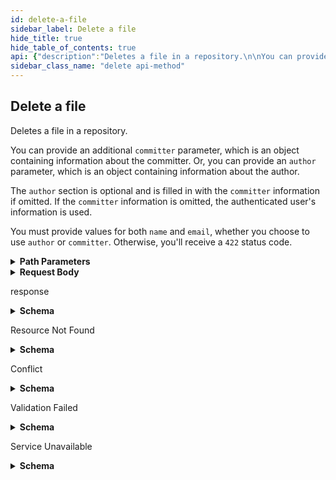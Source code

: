 ```yaml
---
id: delete-a-file
sidebar_label: Delete a file
hide_title: true
hide_table_of_contents: true
api: {"description":"Deletes a file in a repository.\n\nYou can provide an additional `committer` parameter, which is an object containing information about the committer. Or, you can provide an `author` parameter, which is an object containing information about the author.\n\nThe `author` section is optional and is filled in with the `committer` information if omitted. If the `committer` information is omitted, the authenticated user's information is used.\n\nYou must provide values for both `name` and `email`, whether you choose to use `author` or `committer`. Otherwise, you'll receive a `422` status code.","externalDocs":{"description":"API method documentation","url":"https://docs.github.com/rest/reference/repos#delete-a-file"},"operationId":"repos/delete-file","parameters":[{"in":"path","name":"owner","required":true,"schema":{"type":"string"}},{"in":"path","name":"repo","required":true,"schema":{"type":"string"}},{"description":"path parameter","in":"path","name":"path","required":true,"schema":{"type":"string"},"x-multi-segment":true}],"requestBody":{"content":{"application/json":{"example":{"committer":{"email":"octocat@github.com","name":"Monalisa Octocat"},"message":"my commit message","sha":"329688480d39049927147c162b9d2deaf885005f"},"schema":{"properties":{"author":{"description":"object containing information about the author.","properties":{"email":{"description":"The email of the author (or committer) of the commit","type":"string"},"name":{"description":"The name of the author (or committer) of the commit","type":"string"}},"type":"object"},"branch":{"description":"The branch name. Default: the repository’s default branch (usually `master`)","type":"string"},"committer":{"description":"object containing information about the committer.","properties":{"email":{"description":"The email of the author (or committer) of the commit","type":"string"},"name":{"description":"The name of the author (or committer) of the commit","type":"string"}},"type":"object"},"message":{"description":"The commit message.","type":"string"},"sha":{"description":"The blob SHA of the file being replaced.","type":"string"}},"required":["message","sha"],"type":"object"}}}},"responses":{"200":{"content":{"application/json":{"examples":{"default":{"value":{"commit":{"author":{"date":"2014-11-07T22:01:45.000Z","email":"octocat@github.com","name":"Monalisa Octocat"},"committer":{"date":"2014-11-07T22:01:45.000Z","email":"octocat@github.com","name":"Monalisa Octocat"},"html_url":"https://github.com/octocat/Hello-World/git/commit/7638417db6d59f3c431d3e1f261cc637155684cd","message":"my commit message","node_id":"MDY6Q29tbWl0NzYzODQxN2RiNmQ1OWYzYzQzMWQzZTFmMjYxY2M2MzcxNTU2ODRjZA==","parents":[{"html_url":"https://github.com/octocat/Hello-World/git/commit/1acc419d4d6a9ce985db7be48c6349a0475975b5","sha":"1acc419d4d6a9ce985db7be48c6349a0475975b5","url":"https://api.github.com/repos/octocat/Hello-World/git/commits/1acc419d4d6a9ce985db7be48c6349a0475975b5"}],"sha":"7638417db6d59f3c431d3e1f261cc637155684cd","tree":{"sha":"691272480426f78a0138979dd3ce63b77f706feb","url":"https://api.github.com/repos/octocat/Hello-World/git/trees/691272480426f78a0138979dd3ce63b77f706feb"},"url":"https://api.github.com/repos/octocat/Hello-World/git/commits/7638417db6d59f3c431d3e1f261cc637155684cd","verification":{"payload":null,"reason":"unsigned","signature":null,"verified":false}},"content":null}}},"schema":{"description":"File Commit","properties":{"commit":{"properties":{"author":{"properties":{"date":{"type":"string"},"email":{"type":"string"},"name":{"type":"string"}},"type":"object"},"committer":{"properties":{"date":{"type":"string"},"email":{"type":"string"},"name":{"type":"string"}},"type":"object"},"html_url":{"type":"string"},"message":{"type":"string"},"node_id":{"type":"string"},"parents":{"items":{"properties":{"html_url":{"type":"string"},"sha":{"type":"string"},"url":{"type":"string"}},"type":"object"},"type":"array"},"sha":{"type":"string"},"tree":{"properties":{"sha":{"type":"string"},"url":{"type":"string"}},"type":"object"},"url":{"type":"string"},"verification":{"properties":{"payload":{"nullable":true,"type":"string"},"reason":{"type":"string"},"signature":{"nullable":true,"type":"string"},"verified":{"type":"boolean"}},"type":"object"}},"type":"object"},"content":{"nullable":true,"properties":{"_links":{"properties":{"git":{"type":"string"},"html":{"type":"string"},"self":{"type":"string"}},"type":"object"},"download_url":{"type":"string"},"git_url":{"type":"string"},"html_url":{"type":"string"},"name":{"type":"string"},"path":{"type":"string"},"sha":{"type":"string"},"size":{"type":"integer"},"type":{"type":"string"},"url":{"type":"string"}},"type":"object"}},"required":["content","commit"],"title":"File Commit","type":"object"}}},"description":"response"},"404":{"content":{"application/json":{"schema":{"description":"Basic Error","properties":{"documentation_url":{"type":"string"},"message":{"type":"string"}},"title":"Basic Error","type":"object"}}},"description":"Resource Not Found"},"409":{"content":{"application/json":{"schema":{"description":"Basic Error","properties":{"documentation_url":{"type":"string"},"message":{"type":"string"}},"title":"Basic Error","type":"object"}}},"description":"Conflict"},"422":{"content":{"application/json":{"schema":{"description":"Validation Error","properties":{"documentation_url":{"type":"string"},"errors":{"items":{"properties":{"code":{"type":"string"},"field":{"type":"string"},"index":{"type":"integer"},"message":{"type":"string"},"resource":{"type":"string"},"value":{"oneOf":[{"nullable":true,"type":"string"},{"nullable":true,"type":"integer"},{"items":{"type":"string"},"nullable":true,"type":"array"}]}},"required":["code"],"type":"object"},"type":"array"},"message":{"type":"string"}},"required":["message","documentation_url"],"title":"Validation Error","type":"object"}}},"description":"Validation Failed"},"503":{"content":{"application/json":{"schema":{"properties":{"code":{"type":"string"},"documentation_url":{"type":"string"},"message":{"type":"string"}},"type":"object"}}},"description":"Service Unavailable"}},"tags":["repos"],"x-github":{"category":"repos","enabledForGitHubApps":true,"githubCloudOnly":false,"previews":[],"subcategory":"contents"},"method":"delete","path":"/repos/{owner}/{repo}/contents/{path}","servers":[{"url":"https://api.github.com"}],"jsonRequestBodyExample":{"author":{"email":"string","name":"string"},"branch":"string","committer":{"email":"string","name":"string"},"message":"string","sha":"string"},"info":{"contact":{"name":"Support","url":"https://support.github.com/contact"},"description":"GitHub's v3 REST API.","license":{"name":"MIT","url":"https://spdx.org/licenses/MIT"},"termsOfService":"https://docs.github.com/articles/github-terms-of-service","title":"GitHub v3 REST API","version":"1.1.4","x-apisguru-categories":["collaboration","developer_tools"],"x-logo":{"url":"https://twitter.com/github/profile_image?size=original"},"x-origin":[{"format":"openapi","url":"https://raw.githubusercontent.com/github/rest-api-description/main/descriptions/api.github.com/api.github.com.json","version":"3.0"}],"x-providerName":"github.com"},"postman":{"name":"Delete a file","description":{"content":"Deletes a file in a repository.\n\nYou can provide an additional `committer` parameter, which is an object containing information about the committer. Or, you can provide an `author` parameter, which is an object containing information about the author.\n\nThe `author` section is optional and is filled in with the `committer` information if omitted. If the `committer` information is omitted, the authenticated user's information is used.\n\nYou must provide values for both `name` and `email`, whether you choose to use `author` or `committer`. Otherwise, you'll receive a `422` status code.","type":"text/plain"},"url":{"path":["repos",":owner",":repo","contents",":path"],"host":["{{baseUrl}}"],"query":[],"variable":[{"disabled":false,"description":{"content":"(Required) ","type":"text/plain"},"type":"any","value":"","key":"owner"},{"disabled":false,"description":{"content":"(Required) ","type":"text/plain"},"type":"any","value":"","key":"repo"},{"disabled":false,"description":{"content":"(Required) path parameter","type":"text/plain"},"type":"any","value":"","key":"path"}]},"header":[{"key":"Content-Type","value":"application/json"},{"key":"Accept","value":"application/json"}],"method":"DELETE","body":{"mode":"raw","raw":"\"\"","options":{"raw":{"language":"json"}}}}}
sidebar_class_name: "delete api-method"
---
```



## Delete a file



Deletes a file in a repository.

You can provide an additional `committer` parameter, which is an object containing information about the committer. Or, you can provide an `author` parameter, which is an object containing information about the author.

The `author` section is optional and is filled in with the `committer` information if omitted. If the `committer` information is omitted, the authenticated user&#39;s information is used.

You must provide values for both `name` and `email`, whether you choose to use `author` or `committer`. Otherwise, you&#39;ll receive a `422` status code.

<details style={{"marginBottom":"1rem"}}><summary style={{}}><strong>Path Parameters</strong></summary><div><ul><ParamsItem className={"paramsItem"} param={{"in":"path","name":"owner","required":true,"schema":{"type":"string"}}}></ParamsItem><ParamsItem className={"paramsItem"} param={{"in":"path","name":"repo","required":true,"schema":{"type":"string"}}}></ParamsItem><ParamsItem className={"paramsItem"} param={{"description":"path parameter","in":"path","name":"path","required":true,"schema":{"type":"string"},"x-multi-segment":true}}></ParamsItem></ul></div></details><details style={{}}><summary style={{"textAlign":"left"}}><strong>Request Body</strong></summary><div style={{"textAlign":"left","marginLeft":"1rem"}}></div><ul style={{"marginLeft":"1rem"}}><SchemaItem collapsible={true} className={"schemaItem"}><details style={{}}><summary style={{}}><strong>author</strong><span style={{"opacity":"0.6"}}> object</span></summary><div style={{"marginLeft":"1rem"}}><div style={{"marginTop":".5rem","marginBottom":".5rem"}}>

object containing information about the author.

</div><ul><SchemaItem collapsible={false} name={"email"} required={false} schemaDescription={"The email of the author (or committer) of the commit"} schemaName={"string"} qualifierMessage={undefined}></SchemaItem><SchemaItem collapsible={false} name={"name"} required={false} schemaDescription={"The name of the author (or committer) of the commit"} schemaName={"string"} qualifierMessage={undefined}></SchemaItem></ul></div></details></SchemaItem><SchemaItem collapsible={false} name={"branch"} required={false} schemaDescription={"The branch name. Default: the repository’s default branch (usually `master`)"} schemaName={"string"} qualifierMessage={undefined}></SchemaItem><SchemaItem collapsible={true} className={"schemaItem"}><details style={{}}><summary style={{}}><strong>committer</strong><span style={{"opacity":"0.6"}}> object</span></summary><div style={{"marginLeft":"1rem"}}><div style={{"marginTop":".5rem","marginBottom":".5rem"}}>

object containing information about the committer.

</div><ul><SchemaItem collapsible={false} name={"email"} required={false} schemaDescription={"The email of the author (or committer) of the commit"} schemaName={"string"} qualifierMessage={undefined}></SchemaItem><SchemaItem collapsible={false} name={"name"} required={false} schemaDescription={"The name of the author (or committer) of the commit"} schemaName={"string"} qualifierMessage={undefined}></SchemaItem></ul></div></details></SchemaItem><SchemaItem collapsible={false} name={"message"} required={true} schemaDescription={"The commit message."} schemaName={"string"} qualifierMessage={undefined}></SchemaItem><SchemaItem collapsible={false} name={"sha"} required={true} schemaDescription={"The blob SHA of the file being replaced."} schemaName={"string"} qualifierMessage={undefined}></SchemaItem></ul></details><div><ApiTabs><TabItem label={"200"} value={"200"}><div>

response

</div><div><details style={{}}><summary style={{"textAlign":"left"}}><strong>Schema</strong></summary><div style={{"textAlign":"left","marginLeft":"1rem"}}></div><ul style={{"marginLeft":"1rem"}}><SchemaItem collapsible={true} className={"schemaItem"}><details style={{}}><summary style={{}}><strong>commit</strong><span style={{"opacity":"0.6"}}> object</span><strong style={{"fontSize":"var(--ifm-code-font-size)","color":"var(--openapi-required)"}}> required</strong></summary><div style={{"marginLeft":"1rem"}}><ul><SchemaItem collapsible={true} className={"schemaItem"}><details style={{}}><summary style={{}}><strong>author</strong><span style={{"opacity":"0.6"}}> object</span></summary><div style={{"marginLeft":"1rem"}}><ul><SchemaItem collapsible={false} name={"date"} required={false} schemaDescription={undefined} schemaName={"string"} qualifierMessage={undefined}></SchemaItem><SchemaItem collapsible={false} name={"email"} required={false} schemaDescription={undefined} schemaName={"string"} qualifierMessage={undefined}></SchemaItem><SchemaItem collapsible={false} name={"name"} required={false} schemaDescription={undefined} schemaName={"string"} qualifierMessage={undefined}></SchemaItem></ul></div></details></SchemaItem><SchemaItem collapsible={true} className={"schemaItem"}><details style={{}}><summary style={{}}><strong>committer</strong><span style={{"opacity":"0.6"}}> object</span></summary><div style={{"marginLeft":"1rem"}}><ul><SchemaItem collapsible={false} name={"date"} required={false} schemaDescription={undefined} schemaName={"string"} qualifierMessage={undefined}></SchemaItem><SchemaItem collapsible={false} name={"email"} required={false} schemaDescription={undefined} schemaName={"string"} qualifierMessage={undefined}></SchemaItem><SchemaItem collapsible={false} name={"name"} required={false} schemaDescription={undefined} schemaName={"string"} qualifierMessage={undefined}></SchemaItem></ul></div></details></SchemaItem><SchemaItem collapsible={false} name={"html_url"} required={false} schemaDescription={undefined} schemaName={"string"} qualifierMessage={undefined}></SchemaItem><SchemaItem collapsible={false} name={"message"} required={false} schemaDescription={undefined} schemaName={"string"} qualifierMessage={undefined}></SchemaItem><SchemaItem collapsible={false} name={"node_id"} required={false} schemaDescription={undefined} schemaName={"string"} qualifierMessage={undefined}></SchemaItem><SchemaItem collapsible={true} className={"schemaItem"}><details style={{}}><summary style={{}}><strong>parents</strong><span style={{"opacity":"0.6"}}> object[]</span></summary><div style={{"marginLeft":"1rem"}}><ul><SchemaItem collapsible={false} name={"html_url"} required={false} schemaDescription={undefined} schemaName={"string"} qualifierMessage={undefined}></SchemaItem><SchemaItem collapsible={false} name={"sha"} required={false} schemaDescription={undefined} schemaName={"string"} qualifierMessage={undefined}></SchemaItem><SchemaItem collapsible={false} name={"url"} required={false} schemaDescription={undefined} schemaName={"string"} qualifierMessage={undefined}></SchemaItem></ul></div></details></SchemaItem><SchemaItem collapsible={false} name={"sha"} required={false} schemaDescription={undefined} schemaName={"string"} qualifierMessage={undefined}></SchemaItem><SchemaItem collapsible={true} className={"schemaItem"}><details style={{}}><summary style={{}}><strong>tree</strong><span style={{"opacity":"0.6"}}> object</span></summary><div style={{"marginLeft":"1rem"}}><ul><SchemaItem collapsible={false} name={"sha"} required={false} schemaDescription={undefined} schemaName={"string"} qualifierMessage={undefined}></SchemaItem><SchemaItem collapsible={false} name={"url"} required={false} schemaDescription={undefined} schemaName={"string"} qualifierMessage={undefined}></SchemaItem></ul></div></details></SchemaItem><SchemaItem collapsible={false} name={"url"} required={false} schemaDescription={undefined} schemaName={"string"} qualifierMessage={undefined}></SchemaItem><SchemaItem collapsible={true} className={"schemaItem"}><details style={{}}><summary style={{}}><strong>verification</strong><span style={{"opacity":"0.6"}}> object</span></summary><div style={{"marginLeft":"1rem"}}><ul><SchemaItem collapsible={false} name={"payload"} required={false} schemaDescription={undefined} schemaName={"string"} qualifierMessage={undefined}></SchemaItem><SchemaItem collapsible={false} name={"reason"} required={false} schemaDescription={undefined} schemaName={"string"} qualifierMessage={undefined}></SchemaItem><SchemaItem collapsible={false} name={"signature"} required={false} schemaDescription={undefined} schemaName={"string"} qualifierMessage={undefined}></SchemaItem><SchemaItem collapsible={false} name={"verified"} required={false} schemaDescription={undefined} schemaName={"boolean"} qualifierMessage={undefined}></SchemaItem></ul></div></details></SchemaItem></ul></div></details></SchemaItem><SchemaItem collapsible={true} className={"schemaItem"}><details style={{}}><summary style={{}}><strong>content</strong><span style={{"opacity":"0.6"}}> object</span><strong style={{"fontSize":"var(--ifm-code-font-size)","color":"var(--openapi-required)"}}> required</strong></summary><div style={{"marginLeft":"1rem"}}><ul><SchemaItem collapsible={true} className={"schemaItem"}><details style={{}}><summary style={{}}><strong>_links</strong><span style={{"opacity":"0.6"}}> object</span></summary><div style={{"marginLeft":"1rem"}}><ul><SchemaItem collapsible={false} name={"git"} required={false} schemaDescription={undefined} schemaName={"string"} qualifierMessage={undefined}></SchemaItem><SchemaItem collapsible={false} name={"html"} required={false} schemaDescription={undefined} schemaName={"string"} qualifierMessage={undefined}></SchemaItem><SchemaItem collapsible={false} name={"self"} required={false} schemaDescription={undefined} schemaName={"string"} qualifierMessage={undefined}></SchemaItem></ul></div></details></SchemaItem><SchemaItem collapsible={false} name={"download_url"} required={false} schemaDescription={undefined} schemaName={"string"} qualifierMessage={undefined}></SchemaItem><SchemaItem collapsible={false} name={"git_url"} required={false} schemaDescription={undefined} schemaName={"string"} qualifierMessage={undefined}></SchemaItem><SchemaItem collapsible={false} name={"html_url"} required={false} schemaDescription={undefined} schemaName={"string"} qualifierMessage={undefined}></SchemaItem><SchemaItem collapsible={false} name={"name"} required={false} schemaDescription={undefined} schemaName={"string"} qualifierMessage={undefined}></SchemaItem><SchemaItem collapsible={false} name={"path"} required={false} schemaDescription={undefined} schemaName={"string"} qualifierMessage={undefined}></SchemaItem><SchemaItem collapsible={false} name={"sha"} required={false} schemaDescription={undefined} schemaName={"string"} qualifierMessage={undefined}></SchemaItem><SchemaItem collapsible={false} name={"size"} required={false} schemaDescription={undefined} schemaName={"integer"} qualifierMessage={undefined}></SchemaItem><SchemaItem collapsible={false} name={"type"} required={false} schemaDescription={undefined} schemaName={"string"} qualifierMessage={undefined}></SchemaItem><SchemaItem collapsible={false} name={"url"} required={false} schemaDescription={undefined} schemaName={"string"} qualifierMessage={undefined}></SchemaItem></ul></div></details></SchemaItem></ul></details></div></TabItem><TabItem label={"404"} value={"404"}><div>

Resource Not Found

</div><div><details style={{}}><summary style={{"textAlign":"left"}}><strong>Schema</strong></summary><div style={{"textAlign":"left","marginLeft":"1rem"}}></div><ul style={{"marginLeft":"1rem"}}><SchemaItem collapsible={false} name={"documentation_url"} required={false} schemaDescription={undefined} schemaName={"string"} qualifierMessage={undefined}></SchemaItem><SchemaItem collapsible={false} name={"message"} required={false} schemaDescription={undefined} schemaName={"string"} qualifierMessage={undefined}></SchemaItem></ul></details></div></TabItem><TabItem label={"409"} value={"409"}><div>

Conflict

</div><div><details style={{}}><summary style={{"textAlign":"left"}}><strong>Schema</strong></summary><div style={{"textAlign":"left","marginLeft":"1rem"}}></div><ul style={{"marginLeft":"1rem"}}><SchemaItem collapsible={false} name={"documentation_url"} required={false} schemaDescription={undefined} schemaName={"string"} qualifierMessage={undefined}></SchemaItem><SchemaItem collapsible={false} name={"message"} required={false} schemaDescription={undefined} schemaName={"string"} qualifierMessage={undefined}></SchemaItem></ul></details></div></TabItem><TabItem label={"422"} value={"422"}><div>

Validation Failed

</div><div><details style={{}}><summary style={{"textAlign":"left"}}><strong>Schema</strong></summary><div style={{"textAlign":"left","marginLeft":"1rem"}}></div><ul style={{"marginLeft":"1rem"}}><SchemaItem collapsible={false} name={"documentation_url"} required={true} schemaDescription={undefined} schemaName={"string"} qualifierMessage={undefined}></SchemaItem><SchemaItem collapsible={true} className={"schemaItem"}><details style={{}}><summary style={{}}><strong>errors</strong><span style={{"opacity":"0.6"}}> object[]</span></summary><div style={{"marginLeft":"1rem"}}><ul><SchemaItem collapsible={false} name={"code"} required={true} schemaDescription={undefined} schemaName={"string"} qualifierMessage={undefined}></SchemaItem><SchemaItem collapsible={false} name={"field"} required={false} schemaDescription={undefined} schemaName={"string"} qualifierMessage={undefined}></SchemaItem><SchemaItem collapsible={false} name={"index"} required={false} schemaDescription={undefined} schemaName={"integer"} qualifierMessage={undefined}></SchemaItem><SchemaItem collapsible={false} name={"message"} required={false} schemaDescription={undefined} schemaName={"string"} qualifierMessage={undefined}></SchemaItem><SchemaItem collapsible={false} name={"resource"} required={false} schemaDescription={undefined} schemaName={"string"} qualifierMessage={undefined}></SchemaItem><SchemaItem collapsible={false} name={"value"} required={false} schemaDescription={undefined} schemaName={""} qualifierMessage={undefined}></SchemaItem></ul></div></details></SchemaItem><SchemaItem collapsible={false} name={"message"} required={true} schemaDescription={undefined} schemaName={"string"} qualifierMessage={undefined}></SchemaItem></ul></details></div></TabItem><TabItem label={"503"} value={"503"}><div>

Service Unavailable

</div><div><details style={{}}><summary style={{"textAlign":"left"}}><strong>Schema</strong></summary><div style={{"textAlign":"left","marginLeft":"1rem"}}></div><ul style={{"marginLeft":"1rem"}}><SchemaItem collapsible={false} name={"code"} required={false} schemaDescription={undefined} schemaName={"string"} qualifierMessage={undefined}></SchemaItem><SchemaItem collapsible={false} name={"documentation_url"} required={false} schemaDescription={undefined} schemaName={"string"} qualifierMessage={undefined}></SchemaItem><SchemaItem collapsible={false} name={"message"} required={false} schemaDescription={undefined} schemaName={"string"} qualifierMessage={undefined}></SchemaItem></ul></details></div></TabItem></ApiTabs></div>
      